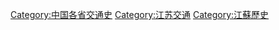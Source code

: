 [[Category:中国各省交通史|Category:中国各省交通史]]
[[Category:江苏交通|Category:江苏交通]]
[[Category:江蘇歷史|Category:江蘇歷史]]